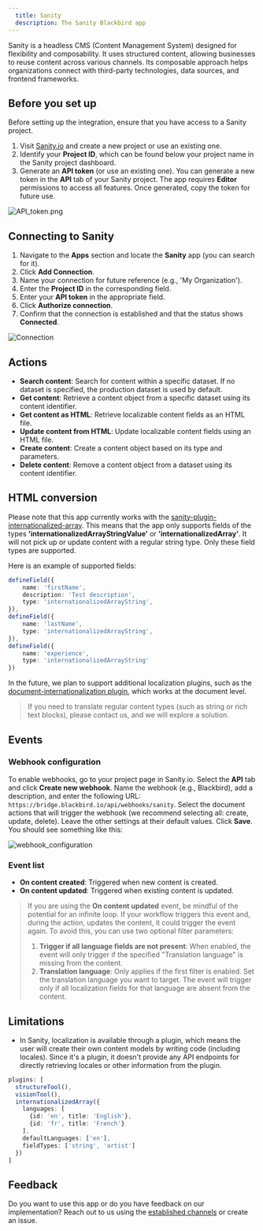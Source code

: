 ```yaml
---
  title: Sanity
  description: The Sanity Blackbird app
---
```


<LinkCard title="View on Github" target="_blank" href="https://github.com/bb-io/Sanity" icon="github" />

Sanity is a headless CMS (Content Management System) designed for flexibility and composability. It uses structured content, allowing businesses to reuse content across various channels. Its composable approach helps organizations connect with third-party technologies, data sources, and frontend frameworks.

## Before you set up

Before setting up the integration, ensure that you have access to a Sanity project.

1. Visit [Sanity.io](https://www.sanity.io/manage/personal) and create a new project or use an existing one.
2. Identify your **Project ID**, which can be found below your project name in the Sanity project dashboard.
3. Generate an **API token** (or use an existing one). You can generate a new token in the **API** tab of your Sanity project. The app requires **Editor** permissions to access all features. Once generated, copy the token for future use.

![API_token.png](https://raw.githubusercontent.com/bb-io/Sanity/main/image/README/API_token.png)

## Connecting to Sanity

1. Navigate to the **Apps** section and locate the **Sanity** app (you can search for it).
2. Click **Add Connection**.
3. Name your connection for future reference (e.g., 'My Organization').
4. Enter the **Project ID** in the corresponding field.
5. Enter your **API token** in the appropriate field.
6. Click **Authorize connection**.
7. Confirm that the connection is established and that the status shows **Connected**.

![Connection](https://raw.githubusercontent.com/bb-io/Sanity/main/image/README/connection.png)

## Actions

- **Search content**: Search for content within a specific dataset. If no dataset is specified, the production dataset is used by default.
- **Get content**: Retrieve a content object from a specific dataset using its content identifier.
- **Get content as HTML**: Retrieve localizable content fields as an HTML file.
- **Update content from HTML**: Update localizable content fields using an HTML file.
- **Create content**: Create a content object based on its type and parameters.
- **Delete content**: Remove a content object from a dataset using its content identifier.

## HTML conversion

Please note that this app currently works with the [sanity-plugin-internationalized-array](https://github.com/sanity-io/sanity-plugin-internationalized-array). This means that the app only supports fields of the types **'internationalizedArrayStringValue'** or **'internationalizedArray'**. It will not pick up or update content with a regular string type. Only these field types are supported.

Here is an example of supported fields:

```ts
defineField({
    name: 'firstName',
    description: 'Test description',
    type: 'internationalizedArrayString',
}),
defineField({
    name: 'lastName',
    type: 'internationalizedArrayString',
}),
defineField({
    name: 'experience',
    type: 'internationalizedArrayString'
})
```

In the future, we plan to support additional localization plugins, such as the [document-internationalization plugin](https://github.com/sanity-io/document-internationalization), which works at the document level.

> If you need to translate regular content types (such as string or rich text blocks), please contact us, and we will explore a solution.

## Events

### Webhook configuration

To enable webhooks, go to your project page in Sanity.io. Select the **API** tab and click **Create new webhook**. Name the webhook (e.g., Blackbird), add a description, and enter the following URL: `https://bridge.blackbird.io/api/webhooks/sanity`. Select the document actions that will trigger the webhook (we recommend selecting all: create, update, delete). Leave the other settings at their default values. Click **Save**. You should see something like this:

![webhook_configuration](https://raw.githubusercontent.com/bb-io/Sanity/main/image/README/webhook_configuration.png)

### Event list

- **On content created**: Triggered when new content is created.
- **On content updated**: Triggered when existing content is updated.

> If you are using the **On content updated** event, be mindful of the potential for an infinite loop. If your workflow triggers this event and, during the action, updates the content, it could trigger the event again. To avoid this, you can use two optional filter parameters:
>
> 1. **Trigger if all language fields are not present**: When enabled, the event will only trigger if the specified "Translation language" is missing from the content.
> 2. **Translation language**: Only applies if the first filter is enabled. Set the translation language you want to target. The event will trigger only if all localization fields for that language are absent from the content.

## Limitations

- In Sanity, localization is available through a plugin, which means the user will create their own content models by writing code (including locales). Since it's a plugin, it doesn't provide any API endpoints for directly retrieving locales or other information from the plugin.

```ts
plugins: [
  structureTool(), 
  visionTool(),
  internationalizedArray({
    languages: [
      {id: 'en', title: 'English'},
      {id: 'fr', title: 'French'}
    ],
    defaultLanguages: ['en'],
    fieldTypes: ['string', 'artist']
  })
]
```

## Feedback

Do you want to use this app or do you have feedback on our implementation? Reach out to us using the [established channels](https://www.blackbird.io/) or create an issue.

